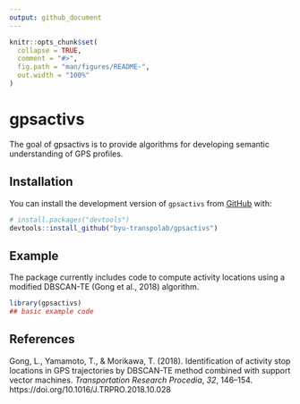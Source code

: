 ```yaml
---
output: github_document
---
```


<!-- README.md is generated from README.Rmd. Please edit that file -->

```r
knitr::opts_chunk$set(
  collapse = TRUE,
  comment = "#>",
  fig.path = "man/figures/README-",
  out.width = "100%"
)
```

# gpsactivs

<!-- badges: start -->
<!-- badges: end -->

The goal of gpsactivs is to provide algorithms for developing semantic understanding
of GPS profiles.

## Installation

You can install the development version of `gpsactivs` from [GitHub](https://github.com/) with:

``` r
# install.packages("devtools")
devtools::install_github("byu-transpolab/gpsactivs")
```

## Example

The package currently includes code to compute activity locations using 
a modified DBSCAN-TE (Gong et al., 2018) algorithm.

```r
library(gpsactivs)
## basic example code
```


## References

<div class="csl-entry">Gong, L., Yamamoto, T., &#38; Morikawa, T. (2018). Identification of activity stop locations in GPS trajectories by DBSCAN-TE method combined with support vector machines. <i>Transportation Research Procedia</i>, <i>32</i>, 146–154. https://doi.org/10.1016/J.TRPRO.2018.10.028</div>
